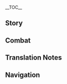 {{CharacterTabs}}
{{LanguageTabs}}
{{Stub|1={{Meta/VO|tl=1|Chinese}}}}
__TOC__
==Story==
{{VO/Story
|character           = Sangonomiya Kokomi
|language            = zh
|language_s          = zh
|language_t          = zh-tw
|name_s              = 珊瑚宫心海
|name_t              = 珊瑚宮心海

|vo_01_01_title_s    = 初次见面…
|vo_01_01_title_t    = 初次見面…
|vo_01_01_subtitle   = Hello
|vo_01_01_file       = VO_{language}{character} Hello.ogg
|vo_01_01_tx_s       = 我是珊瑚宫心海，海祇岛的「现人神巫女」。此次与你一起出行，就当做是放松一下…咳，就当做是对外考察吧。不用担心，临行前我留下了不少锦囊，将海祇岛近期的发展计划布置完毕了。稍微离开一会儿，也没有关系。
|vo_01_01_tx_t       = 我是珊瑚宮心海，海祇島的「現人神巫女」。此次與{{MC|你|妳}}一起出行，就當做是放鬆一下…咳，就當做是對外考察吧。不用擔心，臨行前我留下了不少錦囊，將海祇島近期的發展計畫安排完畢了。稍微離開一會兒，也沒有關係。
|vo_01_01_rm_s       = Wǒ shì Shānhúgōng Xīnhǎi, Hǎiqí-dǎo de "Xiànrénshén Wūnǚ". Cǐcì yǔ nǐ yīqǐ chūxíng, jiù dàngzuò shì fàngsōng yīxià... Kè, jiù dàngzuò shì duìwài kǎochá ba. Bùyòng dānxīn, línxíng qián wǒ liúxiàle bùshǎo jǐnnáng, jiāng Hǎiqí-dǎo jìnqī de fāzhǎn jìhuà bùzhì wánbìle. Shāowēi líkāi yīhuǐr, yě méiyǒu guānxì.
|vo_01_01_rm_t       = Wǒ shì Shānhúgōng Xīnhǎi, Hǎiqí-dǎo de "Xiànrénshén Wūnǚ". Cǐcì yǔ nǐ yīqǐ chūxíng, jiù dàngzuò shì fàngsōng yīxià... Kè, jiù dàngzuò shì duìwài kǎochá ba. Bùyòng dānxīn, línxíng qián wǒ liúxiàle bùshǎo jǐnnáng, jiāng Hǎiqí-dǎo jìnqí de fāzhǎn jìhuà ānpái wánbìle. Shāowéi líkāi yīhuìr, yě méiyǒu guānxì.
|vo_01_01_tl         =

|vo_02_01_title_s    = 闲聊・阅读
|vo_02_01_title_t    = 閒聊・閱讀
|vo_02_01_subtitle   = Chat: Reading
|vo_02_01_file       = VO_{language}{character} Chat - Reading.ogg
|vo_02_01_tx_s       = 八重堂出版的许多作品，深入浅出地阐明了兵法原理，我很喜欢。
|vo_02_01_tx_t       = 八重堂出版的許多作品，深入淺出地闡明了兵法原理，我很喜歡。
|vo_02_01_rm         = Bāchóng-táng chūbǎn de xǔduō zuòpǐn, shēnrù-qiǎnchū de chǎnmíngle bīngfǎ yuánlǐ, wǒ hěn xǐhuān.
|vo_02_01_tl         =

|vo_02_02_title_s    = 闲聊・游鱼
|vo_02_02_title_t    = 閒聊・游魚
|vo_02_02_subtitle   = Chat: Fish
|vo_02_02_file       = VO_{language}{character} Chat - Fish.ogg
|vo_02_02_tx_s       = 每个生灵的意志都值得尊重，就像海中的游鱼，也有自己的方向。
|vo_02_02_tx_t       = 每個生靈的意志都值得尊重，就像海中的游魚，也有自己的方向。
|vo_02_02_rm         = Měigè shēnglíng de yìzhì, dōu zhídé zūnzhòng, jiùxiàng shì hǎi zhōng de yóuyú, yě yǒu zìjǐ de fāngxiàng.
|vo_02_02_tl         =

|vo_02_03_title_s    = 闲聊・准备
|vo_02_03_title_t    = 閒聊・準備
|vo_02_03_subtitle   = Chat: Preparation
|vo_02_03_file       = VO_{language}{character} Chat - Preparation.ogg
|vo_02_03_tx_s       = 未雨绸缪，才能临危不乱。
|vo_02_03_tx_t       = 未雨綢繆，才能臨危不亂。
|vo_02_03_rm_s       = Wèiyǔ-chóumóu, cáinéng línwēi-bùluàn.
|vo_02_03_rm_t       = Wèiyǔ-chóumóu, cáinéng línwéi-bùluàn.
|vo_02_03_tl         = Only by making advance preparations<ref group="TN •">{{zh|{{wt|未雨綢繆#Chinese|未雨绸缪}}|rm=wèiyǔ-chóumóu|lit=to repair the roof before it rains}} is an idiom that means to prepare for a rainy day or to take the necessary precautions.</ref>, can we avoid being frantic in the face of peril.

|vo_03_01_title_s    = 下雨的时候…
|vo_03_01_title_t    = 下雨的時候…
|vo_03_01_subtitle   = When It Rains
|vo_03_01_file       = VO_{language}{character} When It Rains.ogg
|vo_03_01_tx_s       = 雨中行军，可以隐蔽声息，但对体能却是很大的考验…
|vo_03_01_tx_t       = 雨中行軍，可以隱蔽聲息，但對體能卻是很大的考驗…
|vo_03_01_rm_s       = Yǔ zhōng xíngjūn, kěyǐ yǐnbì shēngxī, dàn duì tǐnéng què shì hěn dà de kǎoyàn...
|vo_03_01_rm_t       = Yǔ zhōng xíngjūn, kěyǐ yǐnbì shēngxí, dàn duì tǐnéng què shì hěn dà de kǎoyàn...
|vo_03_01_tl         = 

|vo_03_02_title_s    = 下雪的时候…
|vo_03_02_title_t    = 下雪的時候…
|vo_03_02_subtitle   = When It Snows
|vo_03_02_file       = VO_{language}{character} When It Snows.ogg
|vo_03_02_tx_s       = 雪…真漂亮呀。
|vo_03_02_tx_t       = 雪…真漂亮呀。
|vo_03_02_rm         = Xuě... zhēn piàoliàng ya.
|vo_03_02_tl         = The snow... it's really beautiful.

|vo_03_03_title_s    = 阳光很好…
|vo_03_03_title_t    = 陽光很好…
|vo_03_03_subtitle   = When the Sun Is Out
|vo_03_03_file       = VO_{language}{character} When the Sun Is Out.ogg
|vo_03_03_tx_s       = 天色真好，一起走走吧？
|vo_03_03_tx_t       = 天色真好，一起走走吧？
|vo_03_03_rm         = Tiānsè zhēnhǎo, yīqǐ zǒuzǒu ba?
|vo_03_03_tl         = The weather is nice. Shall we go for a walk?

|vo_03_04_title_s    = 刮大风了…
|vo_03_04_title_t    = 颳大風了…
|vo_03_04_subtitle   = When the Wind Is Blowing
|vo_03_04_file       = VO_{language}{character} When the Wind Is Blowing.ogg
|vo_03_04_tx_s       = 嗯…这么大的风，正适合用火攻之计。
|vo_03_04_tx_t       = 嗯…這麼大的風，正適合用火攻之計。
|vo_03_04_rm         = Ǹg... Zhème dà de fēng, zhèng shìhé yòng huǒgōngzhījì.
|vo_03_04_tl         =

|vo_04_01_title_s    = 早上好…
|vo_04_01_title_t    = 早安…
|vo_04_01_subtitle   = Good Morning
|vo_04_01_file       = VO_{language}{character} Good Morning.ogg
|vo_04_01_tx_s       = 早安。我刚刚读到一段有趣的兵法，要一起研究一下吗？
|vo_04_01_tx_t       = 早安。我剛剛讀到一段有趣的兵法，要一起研究一下嗎？
|vo_04_01_rm_s       = Zǎo'ān. Wǒ gānggāng dúdào yī duàn yǒuqù de bīngfǎ, yào yīqǐ yánjiū yīxià ma?
|vo_04_01_rm_t       = Zǎo'ān. Wǒ gānggāng dúdào yī duàn yǒuqù de bīngfǎ, yào yīqǐ yánjiù yīxià ma?
|vo_04_01_tl         = 

|vo_04_02_title_s    = 中午好…
|vo_04_02_title_t    = 午安…
|vo_04_02_subtitle   = Good Afternoon
|vo_04_02_file       = VO_{language}{character} Good Afternoon.ogg
|vo_04_02_tx_s       = 下午的作战方案要进行一些修正，这样可以保证更高的效率。
|vo_04_02_tx_t       = 下午的作戰方案要進行一些修正，這樣可以保證更高的效率。
|vo_04_02_rm         = Xiàwǔ de zuòzhàn fāng'àn yào jìnxíng yīxiē xiūzhèng, zhèyàng kěyǐ bǎozhèng gèng gāo de xiàolǜ.
|vo_04_02_tl         = 

|vo_04_03_title_s    = 晚上好…
|vo_04_03_title_t    = 晚上好…
|vo_04_03_subtitle   = Good Evening
|vo_04_03_file       = VO_{language}{character} Good Evening.ogg
|vo_04_03_tx_s       = 嗯？这么快就到晚上了？跟你在一起，时间总是会过得格外快。
|vo_04_03_tx_t       = 嗯？這麼快就到晚上了？跟{{MC|你|妳}}在一起，時間總是會過得特別快。
|vo_04_03_rm         = Ǹg? Zhème kuài jiù dào wǎnshàngle? Gēn nǐ zài yīqǐ, shíjiān zǒngshì huì guò de géwài kuài.
|vo_04_03_tl         =

|vo_04_04_title_s    = 晚安…
|vo_04_04_title_t    = 晚安…
|vo_04_04_subtitle   = Good Night
|vo_04_04_file       = VO_{language}{character} Good Night.ogg
|vo_04_04_tx_s       = 好好休息，养精蓄锐。晚安。
|vo_04_04_tx_t       = 好好休息，養精蓄銳。晚安。
|vo_04_04_rm_s       = Hǎohao xiūxi, yǎngjīng-xùruì. Wǎn'ān.
|vo_04_04_rm_t       = Hǎohao xiūxí, yǎngjīng-xùruì. Wǎn'ān.
|vo_04_04_tl         =

|vo_05_01_title_s    = 关于珊瑚宫心海自己・锦囊
|vo_05_01_title_t    = 關於珊瑚宮心海自己・錦囊
|vo_05_01_subtitle   = About {character}: Directives
|vo_05_01_file       = VO_{language}{character} About {character} - Directives.ogg
|vo_05_01_tx_s       = 战场局势千变万化，一念之差就可能葬送全局。所以在开战前，我会将所有情况纳入考量，写成锦囊交给将士们去执行。不过目前来看，他们对锦囊有些过于依赖了。我还是希望他们多读些兵书，靠自己的力量辨析战场的局势，这样才能更好地抓住战机。
|vo_05_01_tx_t       = 戰場局勢千變萬化，一念之差就可能葬送全域。所以在開戰前，我會將所有情況納入考量，寫成錦囊交給將士們去執行。不過目前來看，他們對錦囊有些過於依賴了。我還是希望他們多讀些兵書，靠自己的力量辨析戰場的局勢，這樣才能更好地抓住戰機。
|vo_05_01_rm         = Zhànchǎng júshì qiānbiàn-wànhuà, yīniànzhīchā jiù kě'néng zàngsòng quánjú. Suǒyǐ zài kāizhàn qián, wǒ huì jiāng suǒyǒu qíngkuàng nàrù kǎoliáng, xiěchéng jǐnnáng jiāo gěi jiàngshìmen qù zhíxíng. Bùguò mùqián lái kàn, tāmen duì jǐn náng yǒuxiē guòyú yīlàile. Wǒ háishì xīwàng tāmen duō dú xiē bīngshū, kào zìjǐ de lìliàng biànxī zhànchǎng de júshì, zhèyàng cáinéng gèng hǎo de zhuāzhù zhànjī.
|vo_05_01_tl         =

|vo_05_02_title_s    = 关于珊瑚宫心海自己・放松
|vo_05_02_title_t    = 關於珊瑚宮心海自己・放鬆
|vo_05_02_subtitle   = About {character}: Relaxing
|vo_05_02_file       = VO_{language}{character} About {character} - Relaxing.ogg
|vo_05_02_tx_s       = 真希望这次作战快点结束。八重堂出版的新印《沉秋拾剑录》已经可以买到了，好想呆在房间里一口气看完…
|vo_05_02_tx_t       = 真希望這次作戰快點結束。八重堂出版的新印《沉秋拾劍錄》已經可以買到了，好想待在房間裡一口氣看完…
|vo_05_02_rm         = Zhēn xīwàng zhè cì zuòzhàn kuàidiǎn jiéshù. Bāchóng-táng chūbǎn de xīnyìn "Chénqiū Shíjiàn-lù" yǐjīng kěyǐ mǎi dàole, hǎoxiǎng dāi zài fángjiān lǐ yīkoǔqì kànwán...
|vo_05_02_tl         =

|vo_06_01_title_s    = 关于我们・见闻
|vo_06_01_title_t    = 關於我們・見聞
|vo_06_01_subtitle   = About Us: Experience
|vo_06_01_file       = VO_{language}{character} About Us - Experience.ogg
|vo_06_01_tx_s       = 母亲曾教导过我，只有眼界开阔，才能成为合格的领袖。不过以前的我常年往返于珊瑚宫与军队之间，不曾亲自出来冒险，难免会有许多不懂的地方。嗯，这些就请你多担待啦。
|vo_06_01_tx_t       = 母親曾教導過我，只有眼界開闊，才能成為合格的領袖。不過以前的我常年往返於珊瑚宮與軍隊之間，不曾親自出來冒險，難免會有許多不懂的地方。嗯，這些就請{{MC|你|妳}}多擔待啦。
|vo_06_01_rm         = Mǔqīn céng jiàodǎoguò wǒ, zhǐyǒu yǎnjiè kāikuò, cáinéng chéngwéi hégé de lǐngxiù. Bùguò yǐqián de wǒ chángnián wǎngfǎn yú Shānhúgōng yǔ jūnduì zhī jiān, bùcéng qīnzì chūlái màoxiǎn, nánmiǎn huì yǒu xǔduō bù dǒng de dìfāng. Ǹg, zhèxiē jiù qǐng nǐ duō dāndài la.
|vo_06_01_tl         =

|vo_06_02_title_s    = 关于我们・困惑
|vo_06_02_title_t    = 關於我們・困惑
|vo_06_02_subtitle   = About Us: Confusion
|vo_06_02_file       = VO_{language}{character} About Us - Confusion.ogg
|vo_06_02_tx_s       = 都说人心难测，但作为现人神巫女，我必须努力去理解每个人的想法才行。就从你开始吧，旅行者，让我猜猜…你现在在想些什么呢？
|vo_06_02_tx_t       = 都說人心難測，但作為現人神巫女，我必須努力去理解每個人的想法才行。就從{{MC|你|妳}}開始吧，旅行者，讓我猜猜…{{MC|你|妳}}現在在想些什麼呢？
|vo_06_02_rm         = Dōu shuō rénxīn-náncè, dàn zuòwéi Xiànrénshén Wūnǚ, wǒ bìxū nǔlì qù lǐjiě měigèrén de xiǎngfǎ cái xíng. Jiù cóng nǐ kāishǐ ba, Lǚxíngzhě, ràng wǒ cāicāi... Nǐ xiànzài zài xiǎng xiē shénme ne?
|vo_06_02_tl         =

|vo_07_01_title_s    = 关于「神之眼」…
|vo_07_01_title_t    = 關於「神之眼」…
|vo_07_01_subtitle   = About the [[Vision]]
|vo_07_01_file       = VO_{language}{character} About the Vision.ogg
|vo_07_01_tx_s       = 在我眼中，「神之眼」便是愿望的象征。我们之所以成立反抗军，反对眼狩令，就是因为愿望是非常宝贵的东西，不该被轻易放弃，更不该被强行剥夺。
|vo_07_01_tx_t       = 在我眼中，「神之眼」便是願望的象徵。我們之所以成立反抗軍，反對眼狩令，就是因為願望是非常寶貴的東西，不該被輕易放棄，更不該被強行剝奪。
|vo_07_01_rm_s       = Zài wǒ yǎnzhōng, "Shénzhīyǎn" biàn shì yuànwàng de xiàngzhēng. Wǒmen zhīsuǒyǐ chénglì Fǎnkàng-jūn, fǎnduì Yǎnshòu-lìng, jiùshì yīnwèi yuànwàng shì fēicháng bǎoguì de dōngxi, bùgāi bèi qīngyì fàngqì, gèng bù āi bèi qiángxíng bōduó.
|vo_07_01_rm_t       = 
|vo_07_01_tl         =

|vo_07_02_title_s    = 有什么想要分享・刊物
|vo_07_02_title_t    = 有什麼想要分享・刊物
|vo_07_02_subtitle   = Anything to Share: Periodicals
|vo_07_02_file       = VO_{language}{character} Anything to Share - Periodicals.ogg
|vo_07_02_tx_s       = 八重堂出版的刊物中，我尤其喜欢这本《提瓦特战争艺术》。你看，上面记录了许多经典战役，以及兵法名家对此的解析。其中有几篇我特别欣赏，让我来念给你听…
|vo_07_02_tx_t       = 八重堂出版的刊物中，我尤其喜歡這本《提瓦特戰爭藝術》。{{MC|你|妳}}看，上面記錄了許多經典戰役，以及兵法名家對此的解析。其中有幾篇我特別欣賞，讓我來唸給{{MC|你|妳}}聽…
|vo_07_02_rm         = Bāchóng-táng chūbǎn de kānwù zhōng, wǒ yóuqí xǐhuān zhèběn "Tíwǎtè Zhànzhēng Yìshù". Nǐ kàn, shàngmiàn jìlùle xǔduō jīngdiǎn zhànyì, yǐjí bīngfǎ míngjiā duìcǐ de jiěxī. Qízhōng yǒu jǐ piān wǒ tèbié xīnshǎng, ràng wǒ lái niàn gěi nǐ tīng...
|vo_07_02_tl         =

|vo_07_03_title_s    = 有什么想要分享・潜水
|vo_07_03_title_t    = 有什麼想要分享・潛水
|vo_07_03_subtitle   = Anything to Share: Diving
|vo_07_03_file       = VO_{language}{character} Anything to Share - Diving.ogg
|vo_07_03_tx_s       = 水下的世界虽不如陆地上明亮，但每次呆在那里时，心都会慢慢沉静下来。鱼群在远处游动，水母在身旁起舞，让人不知不觉就会放下所有烦恼。有机会的话，我带你去看看吧？
|vo_07_03_tx_t       = 水下的世界雖不如陸地上明亮，但每次待在那裡時，心都會慢慢沉靜下來。魚群在遠處游動、水母在身旁起舞，讓人不知不覺就會放下所有煩惱。有機會的話，我帶{{MC|你|妳}}去看看吧？
|vo_07_03_rm         = Shuǐ xià de shìjiè suī bùrú lùdì shàng míngliàng, dàn měicì dāizài nàlǐ shí, xīn dōuhuì mànman chénjìng xiàlái. Yúqún zài yuǎnchù yóudòng, shuǐmǔ zài shēnpáng qǐwǔ, ràng rén bùzhī-bùjué jiù huì fàngxià suǒyǒu fánnǎo. Yǒu jīhuì dehuà, wǒ dài nǐ qù kànkàn ba?
|vo_07_03_tl         =

|vo_07_04_title_s    = 感兴趣的见闻…
|vo_07_04_title_t    = 感興趣的見聞…
|vo_07_04_subtitle   = Interesting Things
|vo_07_04_file       = VO_{language}{character} Interesting Things.ogg
|vo_07_04_tx_s       = 我很喜欢海祇珊瑚真珠，它为海祇岛带来了许多财富，是大海给予我们的馈赠。
|vo_07_04_tx_t       = 我很喜歡海祇珊瑚真珠，它為海祇島帶來了許多財富，是大海給予我們的饋贈。
|vo_07_04_rm         = Wǒ hěn xǐhuān Hǎiqí Shānhú Zhēnzhū, tā wèi Hǎiqí-dǎo dài láile xǔduō cáifù, shì dàhǎi jǐyǔ wǒmen de kuìzèng.
|vo_07_04_tl         =

|vo_08_01_title_s    = 关于五郎…
|vo_08_01_title_t    = 關於五郎…
|vo_08_01_subtitle   = About [[Gorou]]
|vo_08_01_file       = VO_{language}{character} About Gorou.ogg
|vo_08_01_tx_s       = 五郎是不可多得的优秀将领。他真诚、坚毅、果敢…能够与部下同食同寝，也能够提出许多出人意料的作战方案。但他也有一个小小的缺点，就是在战斗中容易亢奋上头。如果你和他一起行动的话，一定要在关键时候拉住他。
|vo_08_01_tx_t       = 五郎是不可多得的優秀將領。他真誠、堅毅、果敢…能夠與部下同食同寢，也能夠提出許多出人意料的作戰方案。但他也有一個小小的缺點，就是在戰鬥中容易亢奮上頭。如果{{MC|你|妳}}和他一起行動的話，一定要在關鍵時候拉住他。
|vo_08_01_rm_s       = Wǔláng shì bùkě-duōdé de yōuxiù jiànglǐng. Tā zhēnchéng, jiānyì, guǒgǎn... nénggòu yǔ bùxià tóngshí-tóngqǐn, yě nénggòu tíchū xǔduō chūrényìliào de zuòzhàn fāng'àn. Dàn tā yěyǒu yīgè xiǎoxiǎo de quēdiǎn, jiùshì zài zhàndòu zhōng róngyì kàngfèn shàngtou. Rúguǒ nǐ hé tā yīqǐ xíngdòng dehuà, yīdìng yào zài guānjiàn shíhòu lā zhù tā.
|vo_08_01_rm_t       = Wǔláng shì bùkě-duōdé de yōuxiù jiànglǐng. Tā zhēnchéng, jiānyì, guǒgǎn... nénggòu yǔ bùxià tóngshí-tóngqǐn, yě nénggòu tíchū xǔduō chūrényìliào de zuòzhàn fāng'àn. Dàn tā yěyǒu yīgè xiǎoxiǎo de quēdiǎn, jiùshì zài zhàndòu zhōng róngyì kàngfèn shàngtou. Rúguǒ nǐ hàn tā yīqǐ xíngdòng dehuà, yīdìng yào zài guānjiàn shíhòu lā zhù tā.
|vo_08_01_tl         =

|vo_08_02_title_s    = 关于九条裟罗…
|vo_08_02_title_t    = 關於九條裟羅…
|vo_08_02_subtitle   = About [[Kujou Sara]]
|vo_08_02_file       = VO_{language}{character} About Kujou Sara.ogg
|vo_08_02_tx_s       = 不得不承认，九条裟罗是一个难缠的对手。虽然她很少使用计策与谋略，但她在正面战场做得很好。幕府军对她非常信服，在她的带领下团结一致、悍不畏死，曾经几度给反抗军带来了巨大的威胁。
|vo_08_02_tx_t       = 不得不承認，九條裟羅是一個難纏的對手。雖然她很少使用計策與謀略，但她在正面戰場做得很好。幕府軍對她非常信服，在她的帶領下團結一致、悍不畏死，曾經幾度給反抗軍帶來了巨大的威脅。
|vo_08_02_rm         = Bùdé-bùchéngrèn, Jiǔtiáo Shāluō shì yīgè nánchán de duìshǒu. Suīrán tā hěn shǎo shǐyòng jìcè yǔ móulüè, dàn tā zài zhèngmiàn zhànchǎng zuò dé hěn hǎo. Mùfǔ-jūn duì tā fēicháng xìnfú, zài tā de dàilǐng xià tuánjié-yīzhì, hànbùwèisǐ, céngjīng jǐ dù gěi Fǎnkàng-jūn dài láile jùdà de wēixié.
|vo_08_02_tl         =

|vo_08_03_title_s    = 关于八重神子…
|vo_08_03_title_t    = 關於八重神子…
|vo_08_03_subtitle   = About [[Yae Miko]]
|vo_08_03_file       = VO_{language}{character} About Yae Miko.ogg
|vo_08_03_tx_s       = 八重宫司的许多事迹，我也有听说过。平心而论，我认为她是一位非常优秀的巫女，至少在「巫女」的本职上，她做到了无可挑剔的程度。听说她还负责八重堂轻小说出版事宜，真是个难以捉摸的人…
|vo_08_03_tx_t       = 八重宮司的許多事蹟，我也有聽說過。平心而論，我認為她是一位非常優秀的巫女，至少在「巫女」的本職上，她做到了無可挑剔的程度。聽說她還負責八重堂輕小說出版事宜，真是個難以捉摸的人…
|vo_08_03_rm_s       = Bāchóng Gōngsī de xǔduō shìjì, wǒ yěyǒu tīngshuōguò. Píngxīn'érlùn, wǒ rènwéi tā shì yī wèi fēicháng yōuxiù de wūnǚ, zhìshǎo zài "wūnǚ" de běnzhí shàng, tā zuòdàole wúkě tiāotì de chéngdù. Tīngshuō tā hái fùzé Bāchóng-táng qīngxiǎoshuō chūbǎn shìyí, zhēnshi gè nányǐ zhuōmō de rén...
|vo_08_03_rm_t       = Bāchóng Gōngsī de xǔduō shìjī, wǒ yěyǒu tīngshuōguò. Píngxīn'érlùn, wǒ rènwéi tā shì yī wèi fēicháng yōuxiù de wūnǚ, zhìshǎo zài "wūnǚ" de běnzhí shàng, tā zuòdàole wúkě tiāotì de chéngdù. Tīngshuō tā hái fùzé Bāchóng-táng qīngxiǎoshuō chūbǎn shìyí, zhēnshi gè nányǐ zhuōmō de rén...
|vo_08_03_tl         =

|vo_08_04_title_s    = 关于雷电将军…
|vo_08_04_title_t    = 關於雷電將軍…
|vo_08_04_subtitle   = About the [[Raiden Shogun]]
|vo_08_04_file       = VO_{language}{character} About Raiden Shogun.ogg
|vo_08_04_tx_s       = 眼狩令结束之后，海祇岛也回归了正常的生活。时至今日，我已经不想去评判将军的对错，我更在意的是海祇岛的未来。我希望将军能够信守承诺，我们与幕府相安无事。但若是有一天，将军再次无视民众的愿望，那我们也绝不会坐视不管。
|vo_08_04_tx_t       = 眼狩令結束之後，海祇島也回歸了正常的生活。時至今日，我已經不想去評判將軍的對錯，我更在意的是海祇島的未來。我希望將軍能夠信守承諾，我們與幕府相安無事。但若是有一天，將軍再次無視民眾的願望，那我們也絕不會坐視不管。
|vo_08_04_rm         = Yǎnshòu-lìng jiéshù zhīhòu, Hǎiqí-dǎo yě huíguīle zhèngcháng de shēnghuó. Shí zhì jīnrì, wǒ yǐjīng bùxiǎng qù píngpàn Jiāngjūn de duìcuò, wǒ gèng zàiyì de shì Hǎiqí-dǎo de wèilái. Wǒ xīwàng Jiāngjūn nénggòu xìnshǒu chéngnuò, wǒmen yǔ Mùfǔ xiāng'ān wúshì. Dàn ruòshì yǒu yītiān, Jiāngjūn zàicì wú shì mínzhòng de yuànwàng, nà wǒmen yě jué bùhuì zuòshì-bùguǎn.
|vo_08_04_tl         =

|vo_08_05_title_s    = 关于北斗…
|vo_08_05_title_t    = 關於北斗…
|vo_08_05_subtitle   = About [[Beidou]]
|vo_08_05_file       = VO_{language}{character} About Beidou.ogg
|vo_08_05_tx_s       = 当时与北斗一同伏击幕府军的时候，我也曾提出过「担心幕府军事先察觉」的担忧。不过北斗对我说，她的船队令行禁止，能够悄无声息地发动奇袭，事实证明果然如此。如今我们海祇岛的船队在训练时遇到了瓶颈，我倒真想请她来指导一番…
|vo_08_05_tx_t       = 當時與北斗一同伏擊幕府軍的時候，我也曾提出過「擔心幕府軍事先察覺」的擔憂。不過北斗對我說，她的船隊令行禁止，能夠悄無聲息地發動奇襲，事實證明果然如此。如今我們海祇島的船隊在訓練時遇到了瓶頸，我倒真想請她來指導一番…
|vo_08_05_rm_s       = Dāngshí yǔ Běidǒu yītóng fújī Mùfǔ-jūn de shíhòu, wǒ yě céng tíchūguò "dānxīn Mùfǔ-jūn shìxiān chájué" de dānyōu. Bùguò Běidǒu duì wǒ shuō, tā de chuánduì lìngxíng-jìnzhǐ, nénggòu qiǎo wú shēngxī de fādòng qíxí, shìshí zhèngmíng guǒrán rúcǐ. Rújīn wǒmen Hǎiqí-dǎo de chuánduì zài xùnliàn shí yù dàole píngjǐng, wǒ dào zhēn xiǎng qǐng tā lái zhǐdǎo yīfān...
|vo_08_05_rm_t       = Dāngshí yǔ Běidǒu yītóng fújí Mùfǔ-jūn de shíhòu, wǒ yě céng tíchūguò "dānxīn Mùfǔ-jūn shìxiān chájué" de dānyōu. Bùguò Běidǒu duì wǒ shuō, tā de chuánduì lìngxíng-jìnzhǐ, nénggòu qiǎo wú shēngxí de fādòng qíxí, shìshí zhèngmíng guǒrán rúcǐ. Rújīn wǒmen Hǎiqí-dǎo de chuánduì zài xùnliàn shí yù dàole píngjǐng, wǒ dào zhēn xiǎng qǐng tā lái zhǐdǎo yīfān...
|vo_08_05_tl         =

|vo_08_06_title_s    = 关于枫原万叶…
|vo_08_06_title_t    = 關於楓原萬葉…
|vo_08_06_subtitle   = About [[Kaedehara Kazuha]]
|vo_08_06_file       = VO_{language}{character} About Kaedehara Kazuha.ogg
|vo_08_06_tx_s       = 万叶曾在反抗军待过一段时间。印象里，他跟五郎的关系很好，两个人经常并肩作战。万叶性格洒脱，不喜欢被约束，但身处军队的时候，他又会严格遵守各项纪律。在我看来，他不仅剑术高超，性格也非常成熟。
|vo_08_06_tx_t       = 萬葉曾在反抗軍待過一段時間。印象裡，他跟五郎的關係很好，兩個人經常並肩作戰。萬葉性格灑脫，不喜歡被約束，但身處軍隊的時候，他又會嚴格遵守各項紀律。在我看來，他不僅劍術高超，性格也非常成熟。
|vo_08_06_rm_s       = Wànyè céng zài Fǎnkàng-jūn dàiguò yīduàn shíjiān. Yìnxiàng lǐ, tā gēn Wǔláng de guānxì hěn hǎo, liǎnggèrén jīngcháng bìngjiān zuòzhàn. Wànyè xìnggé sǎtuō, bù xǐhuān bèi yuēshù, dàn shēnchǔ jūnduì de shíhòu, tā yòu huì yán'gé zūnshǒu gè xiàng jìlǜ. Zài wǒ kàn lái, tā bùjǐn jiànshù gāochāo, xìnggé yě fēicháng chéngshú.
|vo_08_06_rm_t       = Wànyè céng zài Fǎnkàng-jūn dàiguò yīduàn shíjiān. Yìnxiàng lǐ, tā gēn Wǔláng de guānxì hěn hǎo, liǎnggèrén jīngcháng bìngjiān zuòzhàn. Wànyè xìnggé sǎtuō, bù xǐhuān bèi yuēshù, dàn shēnchǔ jūnduì de shíhòu, tā yòu huì yán'gé zūnshǒu gè xiàng jìlǜ. Zài wǒ kàn lái, tā bùjǐn jiànshù gāochāo, xìnggé yě fēicháng chéngshóu.
|vo_08_06_tl         =

|vo_08_07_title_s    = 关于鹿野院平藏…
|vo_08_07_title_t    = 關於鹿野院平藏…
|vo_08_07_subtitle   = About [[Shikanoin Heizou]]
|vo_08_07_file       = VO_{language}{character} About Shikanoin Heizou.ogg
|vo_08_07_tx_s       = 刚开始的时候，我非常诧异有人公开穿着天领奉行的制服来海祇岛。如果他是天领奉行的武士，就不该这么鲁莽；如果他是天领奉行的间谍，又不该这么招摇。不过接触过一段时间之后，我发现这位自称是「侦探」的鹿野院先生，对海祇岛的军事布防、政务商贸都不感兴趣，倒像是来旅游的。所以我只是加派了一些人手盯着他，并没有赶他离开。如果你见到他的话，倒是可以跟他聊上几句。
|vo_08_07_tx_t       = 剛開始的時候，我非常詫異有人公開穿著天領奉行的制服來海祇島。如果他是天領奉行的武士，就不該這麼魯莽；如果他是天領奉行的間諜，又不該這麼招搖。不過接觸過一段時間之後，我發現這位自稱是「偵探」的鹿野院先生，對海祇島的軍事佈防、政務商貿都不感興趣，倒像是來旅遊的。所以我只是加派了一些人手盯著他，並沒有趕他離開。如果{{MC|你|妳|mc=1}}見到他的話，倒是可以跟他聊上幾句。
|vo_08_07_rm         = Gāng kāishǐ de shíhòu, wǒ fēicháng chàyì yǒurén gōngkāi chuānzhuó Tiānlǐng-fèngxíng de zhìfú lái Hǎiqí-dǎo. Rúguǒ tā shì Tiānlǐng-fèngxíng de wǔshì, jiù bù gāi zhème lǔmǎng; rúguǒ tā shì Tiānlǐng-fèngxíng de jiàndié, yòu bù gāi zhème zhāoyáo. Bùguò jiēchùguò yīduàn shíjiān zhīhòu, wǒ fāxiàn zhè wèi zìchēng shì "zhēntàn" de Lùyěyuàn-xiānshēng, duì Hǎiqí-dǎo de jūnshì bùfáng, zhèngwù shāngmào dōu bùgǎn xìngqù, dào xiàng shì lái lǚyóu de. Suǒyǐ wǒ zhǐshì jiāpàile yīxiē rénshǒu dīngzhe tā, bìng méiyǒu gǎn tā líkāi. Rúguǒ nǐ jiàndào tā dehuà, dǎoshì kěyǐ gēn tā liáoshàng jǐ jù.
|vo_08_07_tl         =

|vo_09_01_title_s    = 想要了解珊瑚宫心海・其一
|vo_09_01_title_t    = 想要瞭解珊瑚宮心海・其一
|vo_09_01_subtitle   = More About {character}: I
|vo_09_01_file       = VO_{language}{character} More About {character} - 01.ogg
|vo_09_01_tx_s       = 越是情况紧迫，越要稳住心态。如果连我也陷入不安的话，其他人要怎么办呢？
|vo_09_01_tx_t       = 越是情況緊迫，越要穩住心態。如果連我也陷入不安的話，其他人該怎麼辦呢？
|vo_09_01_rm         = Yuè shì qíngkuàng jǐnpò, yuè yào wěn zhù xīntài. Rúguǒ lián wǒ yě xiànrù bù'ān dehuà, qítā rén yào zěnmebàn ne?
|vo_09_01_tl         =

|vo_09_02_title_s    = 想要了解珊瑚宫心海・其二
|vo_09_02_title_t    = 想要瞭解珊瑚宮心海・其二
|vo_09_02_subtitle   = More About {character}: II
|vo_09_02_file       = VO_{language}{character} More About {character} - 02.ogg
|vo_09_02_tx_s       = 据说我们的祖先曾经生活在海底的渊下宫，是魔神奥罗巴斯将他们带到了地面上。我常常会猜想，海底的宫殿会不会很黑呢？每次想到这里，我就会倍加珍惜眼前的光亮。
|vo_09_02_tx_t       = 據說我們的祖先曾經生活在海底的淵下宮，是魔神奧羅巴斯將他們帶到了地面上。我常常會猜想，海底的宮殿會不會很黑呢？每次想到這裡，我就會備加珍惜眼前的光亮。
|vo_09_02_rm         = Jùshuō wǒmen de zǔxiān céngjīng shēnghuó zài hǎidǐ de Yuānxiàgōng, shì móshén Àoluóbāsī jiāng tāmen dài dàole dìmiàn shàng. Wǒ chángcháng huì cāixiǎng, hǎidǐ de gōngdiàn huìbuhuì hěn hēi ne? Měi cì xiǎngdào zhèlǐ, wǒ jiù huì bèijiā zhēnxī yǎnqián de guāngliàng.
|vo_09_02_tl         =

|vo_09_03_title_s    = 想要了解珊瑚宫心海・其三
|vo_09_03_title_t    = 想要瞭解珊瑚宮心海・其三
|vo_09_03_subtitle   = More About {character}: III
|vo_09_03_file       = VO_{language}{character} More About {character} - 03.ogg
|vo_09_03_tx_s       = 剑鱼二番队的士兵们，在你离开后也推选出了临时队长，但大家还是希望你能回去。我也只能跟他们说，你有一个重要的任务要独自完成，暂时没办法回来。有机会的话，你可以去看看他们，他们想必会很欢迎你的。
|vo_09_03_tx_t       = 劍魚二番隊的士兵們，在{{MC|你|妳}}離開後也推選出了臨時隊長，但大家還是希望{{MC|你|妳}}能回去。我也只能跟他們說，{{MC|你|妳}}有一個重要的任務要獨自完成，暫時沒辦法回來。有機會的話，{{MC|你|妳}}可以去看看他們，他們想必會很歡迎{{MC|你|妳}}的。
|vo_09_03_rm_s       = Jiànyú Èrfān-duì de shìbīngmen, zài nǐ líkāi hòu yě tuīxuǎn chūle línshí duìzhǎng, dàn dàjiā háishì xīwàng nǐ néng huíqù. Wǒ yě zhǐnéng gēn tāmen shuō, nǐ yǒu yīgè zhòngyào de rènwù yào dúzì wánchéng, zànshí méi bànfǎ huílái. Yǒu jīhuì dehuà, nǐ kěyǐ qù kànkan tāmen, tāmen xiǎngbì huì hěn huānyíng nǐ de.
|vo_09_03_rm_t       = Jiànyú Èrfān-duì de shìbīngmen, zài nǐ líkāi hòu yě tuīxuǎn chūle línshí duìzhǎng, dàn dàjiā háishì xīwàng nǐ néng huíqù. Wǒ yě zhǐnéng gēn tāmen shuō, nǐ yǒu yīgè zhòngyào de rènwù yào dúzì wánchéng, zhànshí méi bànfǎ huílái. Yǒu jīhuì dehuà, nǐ kěyǐ qù kànkan tāmen, tāmen xiǎngbì huì hěn huānyíng nǐ de.
|vo_09_03_tl         =

|vo_09_04_title_s    = 想要了解珊瑚宫心海・其四
|vo_09_04_title_t    = 想要瞭解珊瑚宮心海・其四
|vo_09_04_subtitle   = More About {character}: IV
|vo_09_04_file       = VO_{language}{character} More About {character} - 04.ogg
|vo_09_04_tx_s       = 其实很早以前，我并不想成为现人神巫女，只想每天读读兵书，做一个幕僚。这样就可以把自己隐藏在幕后，身上的担子也会减轻不少。不过最后还是事与愿违，毕竟血脉这种东西，是没办法违抗的…
|vo_09_04_tx_t       = 其實很早以前，我並不想成為現人神巫女，只想每天讀讀兵書，做一個幕僚。這樣就可以把自己隱藏在幕後，身上的擔子也會減輕不少。不過最後還是事與願違，畢竟血脈這種東西，是沒辦法違抗的…
|vo_09_04_rm_s       = Qíshí hěn zǎo yǐqián, wǒ bìng bùxiǎng chéngwéi Xiànrénshén Wūnǚ, zhǐ xiǎng měitiān dú dú bīngshū, zuò yīgè mùliáo. Zhèyàng jiù kěyǐ bǎ zìjǐ yǐncáng zài mùhòu, shēnshang de dànzi yě huì jiǎnqīng bùshǎo. Bùguò zuìhòu háishì shìyǔyuànwéi, bìjìng xuèmài zhè zhǒng dōngxi, shì méi bànfǎ wéikàng de...
|vo_09_04_rm_t       = 
|vo_09_04_tl         = 

|vo_09_05_title_s    = 想要了解珊瑚宫心海・其五
|vo_09_05_title_t    = 想要瞭解珊瑚宮心海・其五
|vo_09_05_subtitle   = More About {character}: V
|vo_09_05_file       = VO_{language}{character} More About {character} - 05.ogg
|vo_09_05_tx_s       = 成为现人神巫女之后，我也慢慢习惯了这样的生活。起码当我看到不合理的事情时，我有力量去改变它。更重要的是，我因此和你相遇了不是吗？
|vo_09_05_tx_t       = 成為現人神巫女之後，我也慢慢習慣了這樣的生活。起碼當我看到不合理的事情時，我有力量去改變它。更重要的是，我因此和{{MC|你|妳}}相遇了不是嗎？
|vo_09_05_rm_s       = Chéngwéi Xiànrénshén Wūnǚ zhīhòu, wǒ yě mànman xíguànle zhèyàng de shēnghuó. Qǐmǎ dāng wǒ kàndào bù hélǐ de shìqíng shí, wǒ yǒu lìliàng qù gǎibiàn tā. Gèng zhòngyào de shì, wǒ yīncǐ hé nǐ xiāngyùle bùshì ma?
|vo_09_05_rm_t       = Chéngwéi Xiànrénshén Wūnǚ zhīhòu, wǒ yě mànman xíguànle zhèyàng de shēnghuó. Qǐmǎ dāng wǒ kàndào bù hélǐ de shìqíng shí, wǒ yǒu lìliàng qù gǎibiàn tā. Gèng zhòngyào de shì, wǒ yīncǐ hàn nǐ xiāngyùle bùshì ma?
|vo_09_05_tl         =

|vo_10_01_title_s    = 珊瑚宫心海的爱好…
|vo_10_01_title_t    = 珊瑚宮心海的愛好…
|vo_10_01_subtitle   = {character}'s Hobbies...
|vo_10_01_file       = VO_{language}{character} Hobbies.ogg
|vo_10_01_tx_s       = 喜欢的事情？我想要找一个安静的地方读兵书，读一天都不会有人来打扰的那种。如果你想跟我一起研究兵法的话，我也是很欢迎的。不过…你得睡地板。
|vo_10_01_tx_t       = 喜歡的事情？我想要找一個安靜的地方讀兵書，讀一天都不會有人來打擾的那種。如果{{MC|你|妳}}想跟我一起研究兵法的話，我也是很歡迎的。不過…{{MC|你|妳}}得睡地板。
|vo_10_01_rm_s       = Xǐhuān de shìqíng? Wǒ xiǎngyào zhǎo yīgè ānjìng de dìfāng dú bīngshū, dú yītiān dōu bùhuì yǒurén lái dǎrǎo de nà zhǒng. Rúguǒ nǐ xiǎng gēn wǒ yīqǐ yánjiū bīngfǎ dehuà, wǒ yěshì hěn huānyíng de. Bùguò... Nǐ děi shuì dìbǎn.
|vo_10_01_rm_t       = Xǐhuān de shìqíng? Wǒ xiǎngyào zhǎo yīgè ānjìng de dìfāng dú bīngshū, dú yītiān dōu bùhuì yǒurén lái dǎrǎo de nà zhǒng. Rúguǒ nǐ xiǎng gēn wǒ yīqǐ yánjiù bīngfǎ dehuà, wǒ yěshì hěn huānyíng de. Bùguò... Nǐ děi shuì dìbǎn.
|vo_10_01_tl         =

|vo_10_02_title_s    = 珊瑚宫心海的烦恼…
|vo_10_02_title_t    = 珊瑚宮心海的煩惱…
|vo_10_02_subtitle   = {character}'s Troubles...
|vo_10_02_file       = VO_{language}{character} Troubles.ogg
|vo_10_02_tx_s       = 我其实，并不擅长与人交流。虽然也可以端起「现人神巫女」的架子来应付，但对我来说，这是一件很消耗能量的事情。一旦能量用尽，我也会露出消极的一面。那种形象肯定不能被外人看到啦，民众需要的是一个完美的海祇岛领袖，而不是一个喜欢宅在家里的小姑娘。
|vo_10_02_tx_t       = 我其實，並不擅長與人交流。雖然也可以端起「現人神巫女」的架子來應付，但對我來說，這是一件很消耗能量的事情。一旦能量用盡，我也會露出消極的一面。那種形象肯定不能被外人看到啦，民眾需要的是一個完美的海祇島領袖，而不是一個喜歡宅在家裡的小女生。
|vo_10_02_rm_s       = Wǒ qíshí, bìng bù shàncháng yǔ rén jiāoliú. Suīrán yě kěyǐ duān qǐ "Xiànrénshén Wūnǚ" de jiàzi lái yìngfù, dàn duì wǒ lái shuō, zhè shì yī jiàn hěn xiāohào néngliàng de shìqíng. Yīdàn néngliàng yòng jìn, wǒ yě huì lùchū xiāojí de yīmiàn. Nà zhǒng xíngxiàng kěndìng bùnéng bèi wàirén kàndào la, mínzhòng xūyào de shì yīgè wánměi de Hǎiqí-dǎo lǐngxiù, ér bùshì yīgè xǐhuān zhái zài jiālǐ de xiǎo gūniáng.
|vo_10_02_rm_t       = Wǒ qíshí, bìng bù shàncháng yǔ rén jiāoliú. Suīrán yě kěyǐ duān qǐ "Xiànrénshén Wūnǚ" de jiàzi lái yìngfù, dàn duì wǒ lái shuō, zhè shì yī jiàn hěn xiāohào néngliàng de shìqíng. Yīdàn néngliàng yòng jìn, wǒ yě huì lùchū xiāojí de yīmiàn. Nà zhǒng xíngxiàng kěndìng bùnéng bèi wàirén kàndào la, mínzhòng xūyào de shì yīgè wánměi de Hǎiqí-dǎo lǐngxiù, ér bùshì yīgè xǐhuān zhái zài jiālǐ de xiǎo nǚshēng.
|vo_10_02_tl         =

|vo_10_03_title_s    = 喜欢的食物…
|vo_10_03_title_t    = 喜歡的食物…
|vo_10_03_subtitle   = Favorite Food
|vo_10_03_file       = VO_{language}{character} Favorite Food.ogg
|vo_10_03_tx_s       = 鸟蛋寿司，是我很喜欢的一道料理。它材料常见、做法简单，很适合在军中普及。虽然在战事激烈的时候，吃上一顿鸟蛋寿司也是一种奢侈，但绝大部分时间里，这种朴素的料理能给士兵们带来许多满足。
|vo_10_03_tx_t       = 鳥蛋壽司，是我很喜歡的一道料理。它材料常見、做法簡單，很適合在軍中普及。雖然在戰事激烈的時候，吃上一頓鳥蛋壽司也是一種奢侈，但絕大部分時間裡，這種樸素的料理能給士兵們帶來許多滿足。
|vo_10_03_rm_s       = Niǎodàn Shòusī, shì wǒ hěn xǐhuān de yīdào liàolǐ. Tā cáiliào chángjiàn, zuòfǎ jiǎndān, hěn shìhé zài jūn zhōng pǔjí. Suīrán zài zhànshì jīliè de shíhòu, chī shàng yī dùn Niǎodàn Shòusī yěshì yī zhǒng shēchǐ, dàn juédà bùfèn shíjiān lǐ, zhè zhǒng pǔsù de liàolǐ néng gěi shìbīngmen dài lái xǔduō mǎnzú.
|vo_10_03_rm_t       = Niǎodàn Shòusī, shì wǒ hěn xǐhuān de yīdào liàolǐ. Tā cáiliào chángjiàn, zuòfǎ jiǎndān, hěn shìhé zài jūn zhōng pǔjí. Suīrán zài zhànshì jīliè de shíhòu, chī shàng yī dùn Niǎodàn Shòusī yěshì yī zhǒng shēchǐ, dàn juédà bùfèn shíjiān lǐ, zhè zhǒng púsù de liàolǐ néng gěi shìbīngmen dài lái xǔduō mǎnzú.
|vo_10_03_tl         =

|vo_10_04_title_s    = 讨厌的食物…
|vo_10_04_title_t    = 討厭的食物…
|vo_10_04_subtitle   = Least Favorite Food
|vo_10_04_file       = VO_{language}{character} Least Favorite Food.ogg
|vo_10_04_tx_s       = 嗯…非要说的话，我不太喜欢跟鱼有关的料理。不过这个还请你帮我保密啦，渔业在海祇岛的占比很重，如果让民众知道我不喜欢鱼料理的话，他们说不定会有一些奇怪的担心。
|vo_10_04_tx_t       = 嗯…非要說的話，我不太喜歡跟魚有關的料理。不過這個還請{{MC|你|妳}}幫我保密啦，漁業在海祇島的占比很重，如果讓民眾知道我不喜歡魚料理的話，他們說不定會有一些奇怪的擔心。
|vo_10_04_rm         = Ǹg... Fēi yào shuō dehuà, wǒ bù tài xǐhuān gēn yú yǒuguān de liàolǐ. Bùguò zhège hái qǐng nǐ bāng wǒ bǎomì la, yúyè zài Hǎiqí-dǎo de zhànbǐ hěn zhòng, rúguǒ ràng mínzhòng zhīdào wǒ bù xǐhuān yú liàolǐ dehuà, tāmen shuōbudìng huì yǒu yīxiē qíguài de dānxīn.
|vo_10_04_tl         =

<!-- Receiving a Gift -->
|vo_11_01_title_s    = 收到赠礼・其一
|vo_11_01_title_t    = 收到贈禮・其一
|vo_11_01_subtitle   = Receiving a Gift: I
|vo_11_01_file       = VO_{language}{character} Receiving a Gift - 01.ogg
|vo_11_01_tx_s       = 嗯，真好吃！能量似乎也…不、没什么…
|vo_11_01_tx_t       = 嗯，真好吃！能量似乎也…不、沒什麼…
|vo_11_01_rm         = 
|vo_11_01_tl         = 

|vo_11_02_title_s    = 收到赠礼・其二
|vo_11_02_title_t    = 收到贈禮・其二
|vo_11_02_subtitle   = Receiving a Gift: II
|vo_11_02_file       = VO_{language}{character} Receiving a Gift - 02.ogg
|vo_11_02_tx_s       = 分几口慢慢吃的话，幸福感也会持续得更久吧。
|vo_11_02_tx_t       = 分幾口慢慢吃的話，幸福感也會持續得更久吧。
|vo_11_02_rm         = 
|vo_11_02_tl         = 

|vo_11_03_title_s    = 收到赠礼・其三
|vo_11_03_title_t    = 收到贈禮・其三
|vo_11_03_subtitle   = Receiving a Gift: III
|vo_11_03_file       = VO_{language}{character} Receiving a Gift - 03.ogg
|vo_11_03_tx_s       = 嗯，你给我出了一个难题呢。
|vo_11_03_tx_t       = 嗯，{{MC|你|妳}}給我出了一個難題呢。
|vo_11_03_rm         = 
|vo_11_03_tl         = 

|vo_12_01_title_s    = 生日…
|vo_12_01_title_t    = 生日…
|vo_12_01_subtitle   = Birthday
|vo_12_01_file       = VO_{language}{character} Birthday.ogg
|vo_12_01_tx_s       = 生日快乐！今天有什么安排了吗？没有的话，我们一起在海祇岛庆祝吧。早晨我带你去看日出，白天一起去潜水，晚上的时候在珊瑚宫散步。如果下雨的话，我们就找个地方读兵书，然后一起去尝试做蛋糕。总之今天你不用多想，交给我这个「军师」来安排就好啦。
|vo_12_01_tx_t       = 生日快樂！今天有什麼安排了嗎？沒有的話，我們一起在海祇島慶祝吧。早晨我帶{{MC|你|妳}}去看日出，白天一起去潛水，晚上的時候在珊瑚宮散步。如果下雨的話，我們就找個地方讀兵書，然後一起去嘗試做蛋糕。總之今天{{MC|你|妳}}不用多想，交給我這個「軍師」來安排就好啦。
|vo_12_01_rm         = Shēngrì kuàilè! Jīntiān yǒu shénme ānpáile ma? Méiyǒu dehuà, wǒmen yīqǐ zài Hǎiqí-dǎo qìngzhù ba. Zǎochén wǒ dài nǐ qù kàn rì chū, báitiān yīqǐ qù qiánshuǐ, wǎnshàng de shíhòu zài shānhú gōng sànbù. Rúguǒ xià yǔ dehuà, wǒmen jiù zhǎo gè dìfāng dú bīngshū, ránhòu yīqǐ qù chángshì zuò dàngāo. Zǒngzhī jīntiān nǐ bùyòng duō xiǎng, jiāo gěi wǒ zhège "jūnshī" lái ānpái jiù hǎo la.
|vo_12_01_tl         =

|vo_13_01_title_s    = 突破的感受・起
|vo_13_01_title_t    = 突破的感受・起
|vo_13_01_subtitle   = Feelings About Ascension: Intro
|vo_13_01_file       = VO_{language}{character} Feelings About Ascension - 01.ogg
|vo_13_01_tx_s       = 我虽然并不崇尚武力，但能够变强是一件好事。
|vo_13_01_tx_t       = 我雖然並不崇尚武力，但能夠變強是一件好事。
|vo_13_01_rm         = Wǒ suīrán bìng bù chóngshàng wǔlì, dàn nénggòu biàn qiáng shì yī jiàn hǎoshì.
|vo_13_01_tl         =

|vo_13_02_title_s    = 突破的感受・承
|vo_13_02_title_t    = 突破的感受・承
|vo_13_02_subtitle   = Feelings About Ascension: Building Up
|vo_13_02_file       = VO_{language}{character} Feelings About Ascension - 02.ogg
|vo_13_02_tx_s       = 力量在不断地涌出…想必下次作战，我们可以配合得更好。
|vo_13_02_tx_t       = 力量在不斷地湧出…想必下次作戰，我們可以配合得更好。
|vo_13_02_rm         = Lìliàng zài bùduàn de yǒng chū... Xiǎngbì xià cì zuòzhàn, wǒmen kěyǐ pèihé dé gèng hǎo.
|vo_13_02_tl         =

|vo_13_03_title_s    = 突破的感受・转
|vo_13_03_title_t    = 突破的感受・轉
|vo_13_03_subtitle   = Feelings About Ascension: Climax
|vo_13_03_file       = VO_{language}{character} Feelings About Ascension - 03.ogg
|vo_13_03_tx_s       = 沧海月明，潮起潮落。力量更进一步，心境也会有所不同。
|vo_13_03_tx_t       = 滄海月明，潮起潮落。力量更進一步，心境也會有所不同。
|vo_13_03_rm         = Cānghǎi-yuèmíng, cháoqǐ-cháoluò. Lìliàng gèng jìnyībù, xīnjìng yě huì yǒusuǒ bùtóng.
|vo_13_03_tl         =

|vo_13_04_title_s    = 突破的感受・合
|vo_13_04_title_t    = 突破的感受・合
|vo_13_04_subtitle   = Feelings About Ascension: Conclusion
|vo_13_04_file       = VO_{language}{character} Feelings About Ascension - 04.ogg
|vo_13_04_tx_s       = 曾经，我也时常会陷入自我怀疑之中。像我这样的人，真的可以胜任现人神巫女的职位吗？不过现在，我已经很少再去想这些了。与你在一起的时候，任何困难都可以迎刃而解。
|vo_13_04_tx_t       = 曾經，我也時常會陷入自我懷疑之中。像我這樣的人，真的可以勝任現人神巫女的職位嗎？不過現在，我已經很少再去想這些了。與{{MC|你|妳}}在一起的時候，任何困難都可以迎刃而解。
|vo_13_04_rm         = Céngjīng, wǒ yě shícháng huì xiànrù zìwǒ huáiyí zhī zhōng. Xiàng wǒ zhèyàng de rén, zhēnde kěyǐ shèngrèn Xiànrénshén Wūnǚ de zhíwèi ma? Bùguò xiànzài, wǒ yǐjīng hěn shǎo zài qù xiǎng zhèxiēle. Yǔ nǐ zài yīqǐ de shíhòu, rènhé kùnnán dōu kěyǐ yíngrèn'érjiě.
|vo_13_04_tl         =
}}

==Combat==
{{Combat VO
|character           = Sangonomiya Kokomi
|language            = zh

|skill_1_tx_s        = 帮帮忙！
|skill_1_tx_t        = 幫幫忙！
|skill_1_rm          = Bāngbāngmáng!
|skill_1_tl          = Give me a hand!
|skill_2_tx_s        = 别担心。
|skill_2_tx_t        = 別擔心。
|skill_2_rm          = Bié dānxīn.
|skill_2_tl          = Rest assured.
|skill_3_tx_s        = 休养生息。
|skill_3_tx_t        = 休養生息。
|skill_3_rm          = Xiūyǎng-shēngxī.
|skill_3_tl          = Rest and recuperate.<ref group="TN •">{{zh|{{wt|休養生息|休养生息}}|rm=xiūyǎng-shēngxī|lit=rest and recuperate}} is an idiom referring to a post-war recovery policy.</ref>

|burst_1_tx_s        = 沧海之约。
|burst_1_tx_t        = 滄海之約。
|burst_1_rm          = Cānghǎi zhī yuē.
|burst_1_tl          = Covenant of the blue ocean.
|burst_2_tx_s        = 翻涌吧！
|burst_2_tx_t        = 翻湧吧！
|burst_2_rm          = Fānyǒng ba!
|burst_2_tl          = Billow!
|burst_3_tx_s        = 深海的加护！
|burst_3_tx_t        = 深海的加護！
|burst_3_rm          = Shēnhǎi de jiāhù!
|burst_3_tl          = Divine protection of the deep sea! (or "Bathysmal blessing!")<ref group="TN •">The term {{zh|深海}} is also used in the name of {{lang|zh=深海龙蜥|zh_tl=Deep-Sea Dragon-Lizard,}} whose English name is [[Bathysmal Vishaps]].</ref>

|sprint-s_1_tx_s     = 我们走吧。
|sprint-s_1_tx_t     = 我們走吧。
|sprint-s_1_rm       = Wǒmen zǒu ba.
|sprint-s_1_tl       = Let's move out.
|sprint-s_2_file     = Sprint Start 02,Sprint Start 03

|glider_1_tx_s       = 风景真好。
|glider_1_tx_t       = 風景真好。
|glider_1_rm         = Fēngjǐng zhēn hǎo.
|glider_1_tl         = The view is very pleasant.
|glider_2_file       = Deploying Wind Glider 02,Deploying Wind Glider 03

|chest_1_tx_s        = 补给可是头等要事。
|chest_1_tx_t        = 補給可是頭等要事。
|chest_1_rm          = Bǔjǐ kěshì tóuděng yàoshì.
|chest_1_tl          = Military supply is indeed a matter of prime importance.
|chest_2_tx_s        = 要好好规划一下如何使用。
|chest_2_tx_t        = 要好好規劃一下如何使用。
|chest_2_rm          = Yào hǎohǎo guīhuà yīxià rúhé shǐyòng.
|chest_2_tl          = Carefully make a plan for how to use them.
|chest_3_tx_s        = 嗯，这就是冒险的乐趣…
|chest_3_tx_t        = 嗯，這就是冒險的樂趣…
|chest_3_rm          = Ǹg, zhè jiùshì màoxiǎn de lèqù...
|chest_3_tl          = Yes, this is exactly the thrill of adventure...

|low-hp_1_tx_s       = 好累…
|low-hp_1_tx_t       = 好累…
|low-hp_1_rm         = Hǎo lèi...
|low-hp_1_tl         = So tired...
|low-hp_2_tx_s       = 需要变更战术。
|low-hp_2_tx_t       = 需要變更戰術。
|low-hp_2_rm         = Xūyào biàn'gēng zhànshù.
|low-hp_2_tl         = Need to change my tactics.
|low-hp_3_tx_s       = 谨慎为上。
|low-hp_3_tx_t       = 謹慎為上。
|low-hp_3_rm         = Jǐnshèn wéi shàng.
|low-hp_3_tl         = Prudence is the best [strategy].

<!-- Ally at Low HP -->
|ally-low-hp_1_tx_s  = 援军已至！
|ally-low-hp_1_tx_t  = 援軍已至！
|ally-low-hp_1_rm    = Yuānjūn yǐ zhì!
|ally-low-hp_1_tl    = Reinforcements have arrived!
|ally-low-hp_2_tx_s  = 请到后方休息。
|ally-low-hp_2_tx_t  = 請到後方休息。
|ally-low-hp_2_rm_s  = Qǐng dào hòufāng xiūxi.
|ally-low-hp_2_rm_t  = Qǐng dào hòufāng xiūxí.
|ally-low-hp_2_tl    = Please stay back and rest.

|fallen_1_tx_s       = 计策…出问题了吗？
|fallen_1_tx_t       = 計策…出問題了嗎？
|fallen_1_rm         = Jìcè... chū wèntíle ma?
|fallen_1_tl         = Was there a problem... with my stratagem?
|fallen_2_tx_s       = 失误了…
|fallen_2_tx_t       = 失誤了…
|fallen_2_rm         = Shīwùle...
|fallen_2_tl         = A miscalculation...
|fallen_3_tx_s       = 不会再犯同样的错误。
|fallen_3_tx_t       = 不會再犯同樣的錯誤。
|fallen_3_rm         = Bùhuì zài fàn tóngyàng de cuòwù.
|fallen_3_tl         = I won't make the same mistake again...

|hit-l_1_file        = Light Hit Taken 01,Light Hit Taken 02,Light Hit Taken 03,Light Hit Taken 04,Light Hit Taken 05,Light Hit Taken 06

|hit-h_1_tx_s        = 失策！
|hit-h_1_tx_t        = 失策！
|hit-h_1_rm          = Shīcè
|hit-h_1_tl          = A misjudgment!
|hit-h_2_tx_s        = 真难缠…
|hit-h_2_tx_t        = 真難纏…
|hit-h_2_rm          = Zhēn nánchán...
|hit-h_2_tl          = Tough [opponents]...
|hit-h_3_file        = Heavy Hit Taken 03,Heavy Hit Taken 04,Heavy Hit Taken 05,Heavy Hit Taken 06

|join_1_tx_s         = 这次的作战…让我想想。
|join_1_tx_t         = 這次的作戰…讓我想想。
|join_1_rm           = Zhècì de zuòzhàn... ràng wǒ xiǎngxiang.
|join_1_tl           = This operation... let me think a little bit.
|join_2_tx_s         = 别紧张，我们一定会赢。
|join_2_tx_t         = 別緊張，我們一定會贏。
|join_2_rm           = Bié jǐnzhāng, wǒmen yīdìng huì yíng.
|join_2_tl           = Don't be nervous, we will win for sure.
|join_3_tx_s         = 万事俱备，出发吧。
|join_3_tx_t         = 萬事俱備，出發吧。
|join_3_rm           = Wànshì-jùbèi, chūfā ba.
|join_3_tl           = All is ready, let's move out.

|idle_1_file         = Standby 01,Standby 02

|atk-l_1_file        = Light Attack 01,Light Attack 02,Light Attack 03,Light Attack 04,Light Attack 05,Light Attack 06,Light Attack 07

|atk-m_1_file        = Mid Attack 01,Mid Attack 02,Mid Attack 03

|atk-h_1_file        = Heavy Attack 01,Heavy Attack 02,Heavy Attack 03

|climb_1_file        = Climbing 01,Climbing 02,Climbing 03,Climbing 04,Climbing 05

|climb-b_1_file      = Climbing Breath 01,Climbing Breath 02,Climbing Breath 03

|jump_1_file         = Jumping 01,Jumping 02,Jumping 03,Jumping 04,Jumping 05
}}

==Translation Notes==
{{Reflist|group="TN •"}}

==Navigation==
{{Character Navbox|link type=vo-zh}}